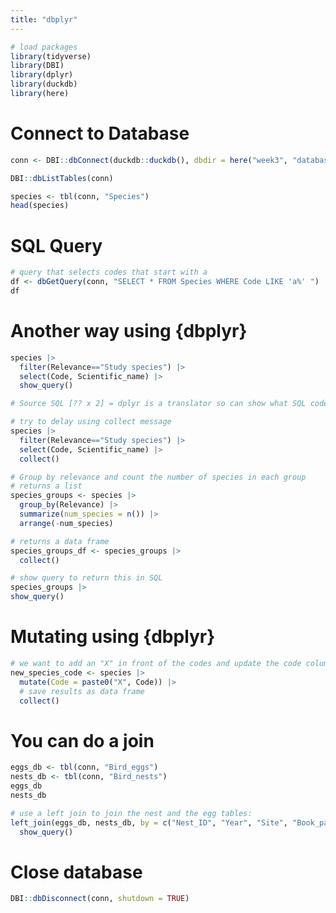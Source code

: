 ```yaml
---
title: "dbplyr"
---
```


```r
# load packages
library(tidyverse)
library(DBI)
library(dplyr)
library(duckdb)
library(here)
```

# Connect to Database
```r
conn <- DBI::dbConnect(duckdb::duckdb(), dbdir = here("week3", "database.db"))
```

```r
DBI::dbListTables(conn)
```

```r
species <- tbl(conn, "Species")
head(species)
```

# SQL Query

```r
# query that selects codes that start with a
df <- dbGetQuery(conn, "SELECT * FROM Species WHERE Code LIKE 'a%' ")
df
```

# Another way using {dbplyr}

```r
species |> 
  filter(Relevance=="Study species") |> 
  select(Code, Scientific_name) |> 
  show_query()

# Source SQL [?? x 2] = dplyr is a translator so can show what SQL code would result in the same result

# try to delay using collect message
species |> 
  filter(Relevance=="Study species") |> 
  select(Code, Scientific_name) |> 
  collect()
```


```r
# Group by relevance and count the number of species in each group
# returns a list
species_groups <- species |> 
  group_by(Relevance) |> 
  summarize(num_species = n()) |> 
  arrange(-num_species) 

# returns a data frame
species_groups_df <- species_groups |> 
  collect()

# show query to return this in SQL
species_groups |> 
show_query()
```

# Mutating using {dbplyr}

```r
# we want to add an "X" in front of the codes and update the code column
new_species_code <- species |> 
  mutate(Code = paste0("X", Code)) |> 
  # save results as data frame 
  collect()
```

# You can do a join
```r
eggs_db <- tbl(conn, "Bird_eggs")
nests_db <- tbl(conn, "Bird_nests")
eggs_db
nests_db
```

```r
# use a left join to join the nest and the egg tables:
left_join(eggs_db, nests_db, by = c("Nest_ID", "Year", "Site", "Book_page")) |> 
  show_query()
```

# Close database

```r
DBI::dbDisconnect(conn, shutdown = TRUE)
```


